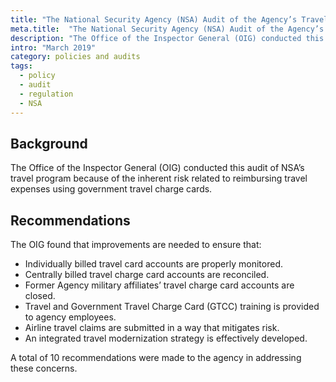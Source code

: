 ```yaml
---
title: "The National Security Agency (NSA) Audit of the Agency’s Travel Program AU-18-0003"
meta.title:  "The National Security Agency (NSA) Audit of the Agency’s Travel Program AU-18-0003"
description: "The Office of the Inspector General (OIG) conducted this audit of NSA’s travel program because of the inherent risk related to reimbursing travel expenses using government travel charge cards."
intro: "March 2019"
category: policies and audits
tags:
  - policy
  - audit
  - regulation
  - NSA
---
```



<LinkButton link="https://www.oversight.gov/report/nsa/audit-agency%E2%80%99s-travel-program" text="View full audit"  />

## Background

The Office of the Inspector General (OIG) conducted this audit of NSA’s travel program because of the inherent risk related to reimbursing travel expenses using government travel charge cards.

## Recommendations

The OIG found that improvements are needed to ensure that:

- Individually billed travel card accounts are properly monitored.
- Centrally billed travel charge card accounts are reconciled.
- Former Agency military affiliates’ travel charge card accounts are closed.
- Travel and Government Travel Charge Card (GTCC) training is provided to agency employees.
- Airline travel claims are submitted in a way that mitigates risk.
- An integrated travel modernization strategy is effectively developed.

A total of 10 recommendations were made to the agency in addressing these concerns.

